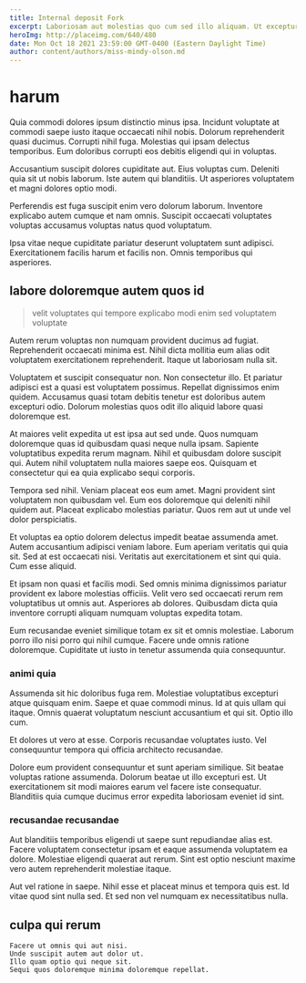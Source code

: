```yaml
---
title: Internal deposit Fork
excerpt: Laboriosam aut molestias quo cum sed illo aliquam. Ut excepturi dolorem laborum expedita fugit ad consequatur consectetur. Quaerat est fugiat et eaque quidem in recusandae cum.
heroImg: http://placeimg.com/640/480
date: Mon Oct 18 2021 23:59:00 GMT-0400 (Eastern Daylight Time)
author: content/authors/miss-mindy-olson.md
---
```

# harum

Quia commodi dolores ipsum distinctio minus ipsa. Incidunt voluptate at commodi saepe iusto itaque occaecati nihil nobis. Dolorum reprehenderit quasi ducimus. Corrupti nihil fuga. Molestias qui ipsam delectus temporibus. Eum doloribus corrupti eos debitis eligendi qui in voluptas.
  
Accusantium suscipit dolores cupiditate aut. Eius voluptas cum. Deleniti quia sit ut nobis laborum. Iste autem qui blanditiis. Ut asperiores voluptatem et magni dolores optio modi.
  
Perferendis est fuga suscipit enim vero dolorum laborum. Inventore explicabo autem cumque et nam omnis. Suscipit occaecati voluptates voluptas accusamus voluptas natus quod voluptatum.
  
Ipsa vitae neque cupiditate pariatur deserunt voluptatem sunt adipisci. Exercitationem facilis harum et facilis non. Omnis temporibus qui asperiores.

## labore doloremque autem quos id

> velit voluptates qui tempore explicabo modi enim sed voluptatem voluptate

Autem rerum voluptas non numquam provident ducimus ad fugiat. Reprehenderit occaecati minima est. Nihil dicta mollitia eum alias odit voluptatem exercitationem reprehenderit. Itaque ut laboriosam nulla sit.
  
Voluptatem et suscipit consequatur non. Non consectetur illo. Et pariatur adipisci est a quasi est voluptatem possimus. Repellat dignissimos enim quidem. Accusamus quasi totam debitis tenetur est doloribus autem excepturi odio. Dolorum molestias quos odit illo aliquid labore quasi doloremque est.
  
At maiores velit expedita ut est ipsa aut sed unde. Quos numquam doloremque quas id quibusdam quasi neque nulla ipsam. Sapiente voluptatibus expedita rerum magnam. Nihil et quibusdam dolore suscipit qui. Autem nihil voluptatem nulla maiores saepe eos. Quisquam et consectetur qui ea quia explicabo sequi corporis.
  
Tempora sed nihil. Veniam placeat eos eum amet. Magni provident sint voluptatem non quibusdam vel. Eum eos doloremque qui deleniti nihil quidem aut. Placeat explicabo molestias pariatur. Quos rem aut ut unde vel dolor perspiciatis.
  
Et voluptas ea optio dolorem delectus impedit beatae assumenda amet. Autem accusantium adipisci veniam labore. Eum aperiam veritatis qui quia sit. Sed at est occaecati nisi. Veritatis aut exercitationem et sint qui quia. Cum esse aliquid.
  
Et ipsam non quasi et facilis modi. Sed omnis minima dignissimos pariatur provident ex labore molestias officiis. Velit vero sed occaecati rerum rem voluptatibus ut omnis aut. Asperiores ab dolores. Quibusdam dicta quia inventore corrupti aliquam numquam voluptas expedita totam.
  
Eum recusandae eveniet similique totam ex sit et omnis molestiae. Laborum porro illo nisi porro qui nihil cumque. Facere unde omnis ratione doloremque. Cupiditate ut iusto in tenetur assumenda quia consequuntur.

### animi quia

Assumenda sit hic doloribus fuga rem. Molestiae voluptatibus excepturi atque quisquam enim. Saepe et quae commodi minus. Id at quis ullam qui itaque. Omnis quaerat voluptatum nesciunt accusantium et qui sit. Optio illo cum.
  
Et dolores ut vero at esse. Corporis recusandae voluptates iusto. Vel consequuntur tempora qui officia architecto recusandae.
  
Dolore eum provident consequuntur et sunt aperiam similique. Sit beatae voluptas ratione assumenda. Dolorum beatae ut illo excepturi est. Ut exercitationem sit modi maiores earum vel facere iste consequatur. Blanditiis quia cumque ducimus error expedita laboriosam eveniet id sint.

### recusandae recusandae

Aut blanditiis temporibus eligendi ut saepe sunt repudiandae alias est. Facere voluptatem consectetur ipsam et eaque assumenda voluptatem ea dolore. Molestiae eligendi quaerat aut rerum. Sint est optio nesciunt maxime vero autem reprehenderit molestiae itaque.
  
Aut vel ratione in saepe. Nihil esse et placeat minus et tempora quis est. Id vitae quod sint nulla sed. Et sed non vel numquam ex necessitatibus nulla.

## culpa qui rerum

```text
Facere ut omnis qui aut nisi.
Unde suscipit autem aut dolor ut.
Illo quam optio qui neque sit.
Sequi quos doloremque minima doloremque repellat.
```

